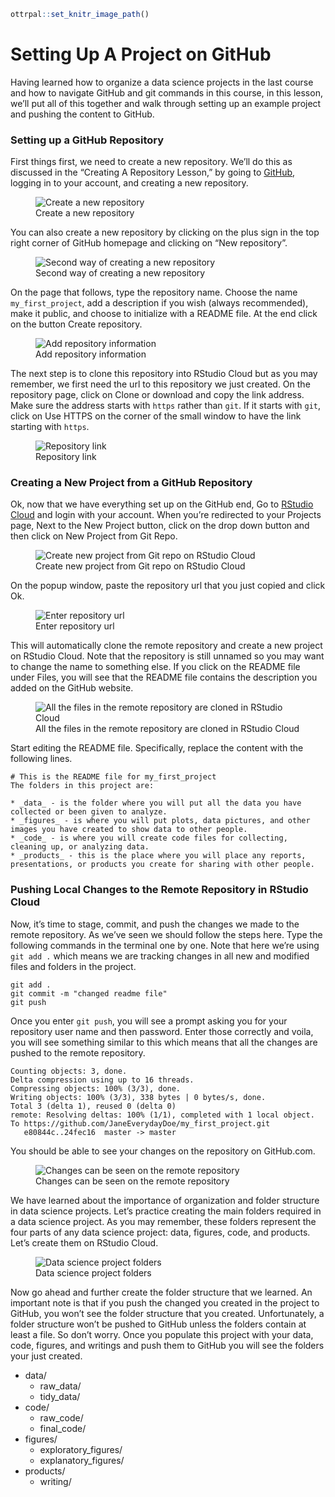 ```r
ottrpal::set_knitr_image_path()
```

# Setting Up A Project on GitHub

Having learned how to organize a data science projects in the last course and how to navigate GitHub and git commands in this course, in this lesson, we'll put all of this together and walk through setting up an example project and pushing the content to GitHub.

### Setting up a GitHub Repository

First things first, we need to create a new repository. We'll do this as discussed in the "Creating A Repository Lesson," by going to [GitHub](www.github.com), logging in to your account, and creating a new repository.


![Create a new repository](https://docs.google.com/presentation/d/1pmSkcf0iSQysOAMuuMK-CihaiSbtqDhg0ME2R9zqRDA/export/png?id=1pmSkcf0iSQysOAMuuMK-CihaiSbtqDhg0ME2R9zqRDA&pageid=g2bfdb07292_0_151)

You can also create a new repository by clicking on the plus sign in the top right corner of GitHub homepage and clicking on "New repository".


![Second way of creating a new repository](https://docs.google.com/presentation/d/1pmSkcf0iSQysOAMuuMK-CihaiSbtqDhg0ME2R9zqRDA/export/png?id=1pmSkcf0iSQysOAMuuMK-CihaiSbtqDhg0ME2R9zqRDA&pageid=g39eab98192_0_4)

On the page that follows, type the repository name. Choose the name `my_first_project`, add a description if you wish (always recommended), make it public, and choose to initialize with a README file. At the end click on the button Create repository.


![Add repository information](https://docs.google.com/presentation/d/1pmSkcf0iSQysOAMuuMK-CihaiSbtqDhg0ME2R9zqRDA/export/png?id=1pmSkcf0iSQysOAMuuMK-CihaiSbtqDhg0ME2R9zqRDA&pageid=g39eab98346_0_0)


The next step is to clone this repository into RStudio Cloud but as you may remember, we first need the url to this repository we just created. On the repository page, click on Clone or download and copy the link address. Make sure the address starts with `https` rather than `git`. If it starts with `git`, click on Use HTTPS on the corner of the small window to have the link starting with `https`.


![Repository link](https://docs.google.com/presentation/d/1pmSkcf0iSQysOAMuuMK-CihaiSbtqDhg0ME2R9zqRDA/export/png?id=1pmSkcf0iSQysOAMuuMK-CihaiSbtqDhg0ME2R9zqRDA&pageid=g39eab98346_0_10)

### Creating a New Project from a GitHub Repository

Ok, now that we have everything set up on the GitHub end, Go to [RStudio Cloud](https://rstudio.cloud/) and login with your account. When you're redirected to your Projects page, Next to the New Project button, click on the drop down button and then click on New Project from Git Repo.


![Create new project from Git repo on RStudio Cloud](https://docs.google.com/presentation/d/1pmSkcf0iSQysOAMuuMK-CihaiSbtqDhg0ME2R9zqRDA/export/png?id=1pmSkcf0iSQysOAMuuMK-CihaiSbtqDhg0ME2R9zqRDA&pageid=g39eab98346_0_23)

On the popup window, paste the repository url that you just copied and click Ok.


![Enter repository url](https://docs.google.com/presentation/d/1pmSkcf0iSQysOAMuuMK-CihaiSbtqDhg0ME2R9zqRDA/export/png?id=1pmSkcf0iSQysOAMuuMK-CihaiSbtqDhg0ME2R9zqRDA&pageid=g39eab98346_0_40)

This will automatically clone the remote repository and create a new project on RStudio Cloud. Note that the repository is still unnamed so you may want to change the name to something else. If you click on the README file under Files, you will see that the README file contains the description you added on the GitHub website.



![All the files in the remote repository are cloned in RStudio Cloud](https://docs.google.com/presentation/d/1pmSkcf0iSQysOAMuuMK-CihaiSbtqDhg0ME2R9zqRDA/export/png?id=1pmSkcf0iSQysOAMuuMK-CihaiSbtqDhg0ME2R9zqRDA&pageid=g39eab98346_0_54)

Start editing the README file. Specifically, replace the content with the following lines.

```text
# This is the README file for my_first_project
The folders in this project are:

* _data_ - is the folder where you will put all the data you have collected or been given to analyze.
* _figures_ - is where you will put plots, data pictures, and other images you have created to show data to other people.
* _code_ - is where you will create code files for collecting, cleaning up, or analyzing data.
* _products_ - this is the place where you will place any reports, presentations, or products you create for sharing with other people.
```

### Pushing Local Changes to the Remote Repository in RStudio Cloud

Now, it's time to stage, commit, and push the changes we made to the remote repository. As we've seen we should follow the steps here. Type the following commands in the terminal one by one. Note that here we're using `git add .` which means we are tracking changes in all new and modified files and folders in the project.

```text
git add .
git commit -m "changed readme file"
git push
```

Once you enter `git push`, you will see a prompt asking you for your repository user name and then password. Enter those correctly and voila, you will see something similar to this which means that all the changes are pushed to the remote repository.

```text
Counting objects: 3, done.
Delta compression using up to 16 threads.
Compressing objects: 100% (3/3), done.
Writing objects: 100% (3/3), 338 bytes | 0 bytes/s, done.
Total 3 (delta 1), reused 0 (delta 0)
remote: Resolving deltas: 100% (1/1), completed with 1 local object.
To https://github.com/JaneEverydayDoe/my_first_project.git
   e80844c..24fec16  master -> master
```

You should be able to see your changes on the repository on GitHub.com.


![Changes can be seen on the remote repository](https://docs.google.com/presentation/d/1pmSkcf0iSQysOAMuuMK-CihaiSbtqDhg0ME2R9zqRDA/export/png?id=1pmSkcf0iSQysOAMuuMK-CihaiSbtqDhg0ME2R9zqRDA&pageid=g39ec80b88b_0_18)

We have learned about the importance of organization and folder structure in data science projects. Let's practice creating the main folders required in a data science project. As you may remember, these folders represent the four parts of any data science project: data, figures, code, and products. Let's create them on RStudio Cloud.


![Data science project folders](https://docs.google.com/presentation/d/1pmSkcf0iSQysOAMuuMK-CihaiSbtqDhg0ME2R9zqRDA/export/png?id=1pmSkcf0iSQysOAMuuMK-CihaiSbtqDhg0ME2R9zqRDA&pageid=g37bc4f7f0f_0_1)

Now go ahead and further create the folder structure that we learned. An important note is that if you push the changed you created in the project to GitHub, you won't see the folder structure that you created. Unfortunately, a folder structure won't be pushed to GitHub unless the folders contain at least a file. So don't worry. Once you populate this project with your data, code, figures, and writings and push them to GitHub you will see the folders your just created.

* data/
  * raw_data/
  * tidy_data/
* code/
  * raw_code/
  * final_code/
* figures/
  * exploratory_figures/
  * explanatory_figures/
* products/
  * writing/
